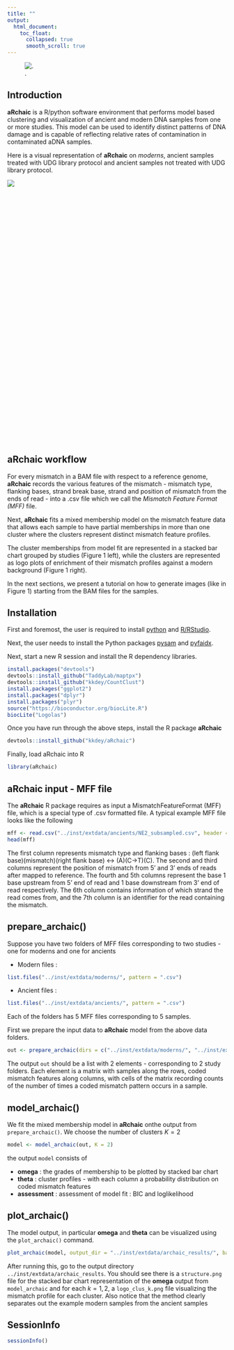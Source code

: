 ```yaml
---
title: ""
output:
  html_document:
    toc_float: 
      collapsed: true
      smooth_scroll: true
---
```


![.](logo_design.svg)

## Introduction 

**aRchaic** is a R/python software environment that performs model based 
clustering and visualization of ancient and modern DNA samples from one or more 
studies. This model can be used to identify distinct patterns of DNA damage and
is capable of reflecting relative rates of contamination in contaminated aDNA
samples. 


Here is a visual representation of **aRchaic** on *moderns*, 
ancient samples treated with UDG library protocol and ancient samples not 
treated with UDG library protocol.

<div style="width:600px; height:600px">
![](fig.png)
</div>

## aRchaic workflow

For every mismatch in a BAM file with respect to a reference genome, **aRchaic**
records the various features of the mismatch - mismatch type, flanking bases,
strand break base, strand and position of mismatch from the ends of read - into 
a .csv file which we call the *Mismatch Feature Format (MFF)* file. 

Next, **aRchaic** fits a mixed membership  model on the mismatch feature data 
that allows each sample to have partial memberships in more than one cluster 
where the clusters represent distinct mismatch feature profiles. 

The cluster memberships from model fit are represented in a stacked bar chart 
grouped by studies (Figure 1 left), while the clusters are represented as logo
plots of enrichment of their mismatch profiles against a modern background
(Figure 1 right).

<!-- For example, in Figure 1, Cluster 1 (red) is primarily represented in moderns -->
<!-- and shows no enrichment in mismatch profile with respect to modern  -->
<!-- background. Cluster 2 (blue) is represented mainly in non UDG-ancients, and  -->
<!-- highlghts enrichment of C-to-G mismatches happening at the ends of the reads, -->
<!-- with a depletion of G on right flanking base - due to scarcity of CpG sites in -->
<!-- genome.  Cluster 3 (orange) is represented in UDG ancients and shows enrichment -->
<!-- of C-to-G mismatches at mainly the terminal position of read with further -->
<!-- enrichment of these mismatches at CpG sites. -->


In the next sections, we present a tutorial on how to generate images  (like in
Figure 1) starting from the BAM files for the samples.

## Installation

First and foremost, the user is required to install 
[python](https://www.python.org/downloads/) and 
[R/RStudio](https://www.rstudio.com/).

Next, the user needs to install the Python packages 
[pysam](http://pysam.readthedocs.io/en/latest/installation.html) and
[pyfaidx](https://pythonhosted.org/pyfaidx/#installation).

Next, start a new R session and install the R dependency libraries.

```r
install.packages("devtools")
devtools::install_github("TaddyLab/maptpx")
devtools::install_github("kkdey/CountClust")
install.packages("ggplot2")
install.packages("dplyr")
install.packages("plyr")
source("https://bioconductor.org/biocLite.R")
biocLite("Logolas")
```

Once you have run through the above steps, install the R package **aRchaic**

```r
devtools::install_github("kkdey/aRchaic")
```

Finally, load aRchaic into R

```r
library(aRchaic)
```


## aRchaic input - MFF file

The **aRchaic** R package requires as input a MismatchFeatureFormat (MFF) file, which is
a special type of .csv formatted file. A typical example MFF file looks like the 
following 

```r
mff <- read.csv("../inst/extdata/ancients/NE2_subsampled.csv", header = FALSE)
head(mff)
```

The first column represents mismatch type and flanking bases :
(left flank base)(mismatch)(right flank base) <-> (A)(C->T)(C).
The second and third columns represent the position of mismatch from 5' and 3' ends
of reads after mapped to reference. The fourth and 5th columns represent the base
1 base upstream from 5' end of read and 1 base downstream from 3' end of read 
respectively. The 6th column contains information of which strand the read comes
from, and the 7th column is an identifier for the read containing the mismatch.

## prepare_archaic()

Suppose you have two folders of MFF files corresponding to two studies - one for moderns
and one for ancients

- Modern files :

```r
list.files("../inst/extdata/moderns/", pattern = ".csv")
```

- Ancient files :

```r
list.files("../inst/extdata/ancients/", pattern = ".csv")
```

Each of the folders has 5 MFF files corresponding to 5 samples. 

First we prepare the input data to **aRchaic** model from the above data folders.

```r
out <- prepare_archaic(dirs = c("../inst/extdata/moderns/", "../inst/extdata/ancients/"))
```

The output `out` should be a list with 2 elements - corresponding to 2 study 
folders. Each element is a matrix with samples along the rows, coded 
mismatch features along columns, with cells of the matrix recording counts 
of the number of times a coded mismatch pattern occurs in a sample. 

## model_archaic() 

We fit the mixed membership model in **aRchaic** onthe output from `prepare_archaic()`.
We choose the number of clusters $K=2$

```r
model <- model_archaic(out, K = 2)
```

the output `model` consists of 

- **omega** : the grades of membership to be plotted by stacked bar chart
- **theta** : cluster profiles - with each column a probability distribution on
          coded mismatch features 
- **assessment** : assessment of model fit : BIC and loglikelihood


## plot_archaic()

The model output, in particular **omega** and **theta** can be visualized using 
the `plot_archaic()` command.

```r
plot_archaic(model, output_dir = "../inst/extdata/archaic_results/", background = "modern")
```

After running this, go to the output directory `../inst/extdata/archaic_results`. 
You should see there is a `structure.png` file for the stacked bar chart 
representation of the **omega** output from `model_archaic` and for each 
$k=1,2$, a `logo_clus_k.png` file visualizing the mismatch profile for each 
cluster. 
Also notice that the method clearly separates out the example modern samples 
from the ancient samples 


## SessionInfo

```r
sessionInfo()
```





